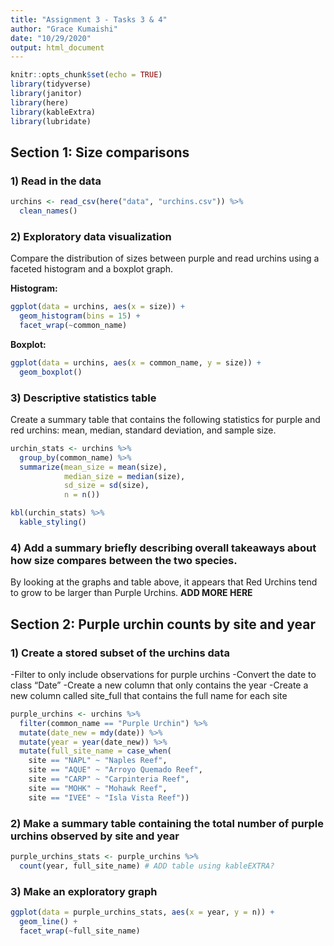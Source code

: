 ```yaml
---
title: "Assignment 3 - Tasks 3 & 4"
author: "Grace Kumaishi"
date: "10/29/2020"
output: html_document
---
```


```r
knitr::opts_chunk$set(echo = TRUE)
library(tidyverse)
library(janitor)
library(here)
library(kableExtra)
library(lubridate)
```

## Section 1: Size comparisons 

### 1) Read in the data

```r
urchins <- read_csv(here("data", "urchins.csv")) %>% 
  clean_names()
```

### 2) Exploratory data visualization
Compare the distribution of sizes between purple and read urchins using a faceted histogram and a boxplot graph. 

**Histogram:**
```r
ggplot(data = urchins, aes(x = size)) +
  geom_histogram(bins = 15) +
  facet_wrap(~common_name)
```

**Boxplot: **
```r
ggplot(data = urchins, aes(x = common_name, y = size)) +
  geom_boxplot() 
```

### 3) Descriptive statistics table
Create a summary table that contains the following statistics for purple and red urchins: mean, median, standard deviation, and sample size. 

```r
urchin_stats <- urchins %>% 
  group_by(common_name) %>% 
  summarize(mean_size = mean(size),
            median_size = median(size),
            sd_size = sd(size),
            n = n())

kbl(urchin_stats) %>% 
  kable_styling()
```

### 4) Add a summary briefly describing overall takeaways about how size compares between the two species.
By looking at the graphs and table above, it appears that Red Urchins tend to grow to be larger than Purple Urchins. **ADD MORE HERE**


## Section 2: Purple urchin counts by site and year

### 1) Create a stored subset of the urchins data
-Filter to only include observations for purple urchins
-Convert the date to class "Date"
-Create a new column that only contains the year
-Create a new column called site_full that contains the full name for each site

```r
purple_urchins <- urchins %>% 
  filter(common_name == "Purple Urchin") %>% 
  mutate(date_new = mdy(date)) %>%
  mutate(year = year(date_new)) %>% 
  mutate(full_site_name = case_when( 
    site == "NAPL" ~ "Naples Reef", 
    site == "AQUE" ~ "Arroyo Quemado Reef",
    site == "CARP" ~ "Carpinteria Reef",
    site == "MOHK" ~ "Mohawk Reef",
    site == "IVEE" ~ "Isla Vista Reef"))
```

### 2) Make a summary table containing the total number of purple urchins observed by site and year

```r
purple_urchins_stats <- purple_urchins %>% 
  count(year, full_site_name) # ADD table using kableEXTRA?
```

### 3) Make an exploratory graph

```r
ggplot(data = purple_urchins_stats, aes(x = year, y = n)) +
  geom_line() +
  facet_wrap(~full_site_name)
```




